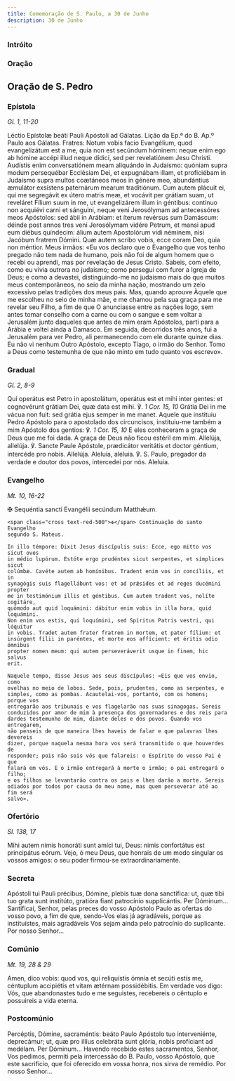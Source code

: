 ```yaml
---
title: Comemoração de S. Paulo, a 30 de Junho
description: 30 de Junho
---
```


### Intróito


<LinkCard href="/missal/santos/01-25#intróito" title="Conversão de S. Paulo" />

### Oração

<LinkCard href="/missal/santos/01-25#oração" title="Conversão de S. Paulo" />

## Oração de S. Pedro

<LinkCard
  href="/missal/santos/02-22#oração"
  title="Cadeira de S. Pedro em Roma"
/>

### Epístola

<em>Gl. 1, 11-20</em>

<div class="side-by-side not-content">
  <span>Léctio Epístolæ beáti Pauli Apóstoli ad Gálatas.</span>
  <span>Lição da Ep.ª do B. Ap.º Paulo aos Gálatas.</span>
  <span>
    Fratres: Notum vobis facio Evangélium, quod evangelizátum est a me, quia non
    est secúndum hóminem: neque enim ego ab hómine accépi illud neque dídici,
    sed per revelatiónem Jesu Christi. Audístis enim conversatiónem meam
    aliquándo in Judaísmo: quóniam supra modum persequébar Ecclésiam Dei, et
    expugnábam illam, et proficiébam in Judaísmo supra multos coætáneos meos in
    génere meo, abundántius æmulátor exsístens paternárum mearum traditiónum.
    Cum autem plácuit ei, qui me segregávit ex útero matris meæ, et vocávit per
    grátiam suam, ut reveláret Fílium suum in me, ut evangelizárem illum in
    géntibus: contínuo non acquiévi carni et sánguini, neque veni Jerosólymam ad
    antecessóres meos Apóstolos: sed ábii in Arábiam: et íterum revérsus sum
    Damáscum: déinde post annos tres veni Jerosólymam vidére Petrum, et mansi
    apud eum diébus quíndecim: álium autem Apostolórum vidi néminem, nisi
    Jacóbum fratrem Dómini. Quæ autem scribo vobis, ecce coram Deo, quia non
    méntior. Meus irmãos: «Eu vos declaro que o Evangelho que vos tenho pregado
    não tem nada de humano, pois não foi de algum homem que o recebi ou aprendi,
    mas por revelação de Jesus Cristo. Sabeis, com efeito, como eu vivia outrora
    no judaísmo; como persegui com furor a Igreja de Deus; e como a devastei,
    distinguindo-me no judaísmo mais do que muitos meus contemporâneos, no seio
    da minha nação, mostrando um zelo excessivo pelas tradições dos meus pais.
    Mas, quando aprouve Àquele que me escolheu no seio de minha mãe, e me chamou
    pela sua graça para me revelar seu Filho, a fim de que O anunciasse entre as
    nações logo, sem antes tomar conselho com a carne ou com o sangue e sem
    voltar a Jerusalém junto daqueles que antes de mim eram Apóstolos, parti
    para a Arábia e voltei ainda a Damasco. Em seguida, decorridos três anos,
    fui a Jerusalém para ver Pedro, ali permanecendo com ele durante quinze
    dias. Eu não vi nenhum Outro Apóstolo, excepto Tiago, o irmão do Senhor.
    Tomo a Deus como testemunha de que não minto em tudo quanto vos escrevo».
  </span>
</div>

### Gradual

<em>Gl. 2, 8-9</em>

<div class="side-by-side not-content">
  <span>
    Qui operátus est Petro in apostolátum, operátus est et mihi inter gentes: et
    cognovérunt grátiam Dei, quæ data est mihi. ℣. <em>1 Cor. 15, 10</em> Grátia
    Dei in me vácua non fuit: sed grátia ejus semper in me manet. Aquele que
    instituiu Pedro Apóstolo para o apostolado dos circuncisos, instituiu-me
    também a mim Apóstolo dos gentios: ℣. <em>1 Cor. 15, 10</em> E eles
    conheceram a graça de Deus que me foi dada. A graça de Deus não ficou
    estéril em mim. Allelúja, allelúja. ℣. Sancte Paule Apóstole, prædicátor
    veritátis et doctor géntium, intercéde pro nobis. Allelúja. Aleluia,
    aleluia. ℣. S. Paulo, pregador da verdade e doutor dos povos, intercedei por
    nós. Aleluia.
  </span>
</div>

### Evangelho

<em>Mt. 10, 16-22</em>

<div class="side-by-side not-content">
    <span class="cross text-red-500">✠</span> Sequéntia sancti Evangélii
    secúndum Matthǽum.
 
    <span class="cross text-red-500">✠</span> Continuação do santo Evangelho
    segundo S. Mateus.
 
    In illo témpore: Dixit Jesus discípulis suis: Ecce, ego mitto vos sicut oves
    in médio lupórum. Estóte ergo prudéntes sicut serpentes, et símplices sicut
    colúmbæ. Cavéte autem ab homínibus. Tradent enim vos in concíliis, et in
    synagógis suis flagellábunt vos: et ad prǽsides et ad reges ducémini propter
    me in testimónium illis et géntibus. Cum autem tradent vos, nolíte cogitáre,
    quómodo aut quid loquámini: dábitur enim vobis in illa hora, quid loquámini.
    Non enim vos estis, qui loquímini, sed Spíritus Patris vestri, qui lóquitur
    in vobis. Tradet autem frater fratrem in mortem, et pater fílium: et
    insúrgent fílii in paréntes, et morte eos affícient: et éritis odio ómnibus
    propter nomen meum: qui autem perseveráverit usque in finem, hic salvus
    erit.
 
    Naquele tempo, disse Jesus aos seus discípulos: «Eis que vos envio, como
    ovelhas no meio de lobos. Sede, pois, prudentes, como as serpentes, e
    simples, como as pombas. Acautelai-vos, portanto, com os homens; porque vos
    entregarão aos tribunais e vos flagelarão nas suas sinagogas. Sereis
    conduzidos por amor de mim à presença dos governadores e dos reis para
    dardes testemunho de mim, diante deles e dos povos. Quando vos entregarem,
    não penseis de que maneira lhes haveis de falar e que palavras lhes devereis
    dizer, porque naquela mesma hora vos será transmitido o que houverdes de
    responder; pois não sois vós que falareis: o Espírito do vosso Pai é que
    falará em vós. E o irmão entregará à morte o irmão; o pai entregará o filho;
    e os filhos se levantarão contra os pais e lhes darão a morte. Sereis
    odiados por todos por causa do meu nome, mas quem perseverar até ao fim será
    salvo».
  </span>
</div>

### Ofertório

<em>Sl. 138, 17</em>

<div class="side-by-side not-content">
  <span>
    Mihi autem nimis honoráti sunt amíci tui, Deus: nimis confortátus est
    principátus eórum. Vejo, ó meu Deus, que honrais de um modo singular os
    vossos amigos: o seu poder firmou-se extraordinariamente.
  </span>
</div>

### Secreta

<div class="side-by-side not-content">
  <span>
    Apóstoli tui Pauli précibus, Dómine, plebis tuæ dona sanctífica: ut, quæ
    tibi tuo grata sunt institúto, gratióra fiant patrocínio supplicántis. Per
    Dóminum... Santificai, Senhor, pelas preces do vosso Apóstolo Paulo as
    ofertas do vosso povo, a fim de que, sendo-Vos elas já agradáveis, porque as
    instituístes, mais agradáveis Vos sejam ainda pelo patrocínio do suplicante.
    Por nosso Senhor...
  </span>
</div>

### Comúnio

<em>Mt. 19, 28 & 29</em>

<div class="side-by-side not-content">
  <span>
    Amen, dico vobis: quod vos, qui reliquístis ómnia et secúti estis me,
    céntuplum accipiétis et vitam ætérnam possidébitis. Em verdade vos digo:
    Vós, que abandonastes tudo e me seguistes, recebereis o cêntuplo e
    possuireis a vida eterna.
  </span>
</div>

### Postcomúnio

<div class="side-by-side not-content">
  <span>
    Percéptis, Dómine, sacraméntis: beáto Paulo Apóstolo tuo interveniénte,
    deprecámur; ut, quæ pro illíus celebráta sunt glória, nobis profíciant ad
    medélam. Per Dóminum... Havendo recebido estes sacramentos, Senhor, Vos
    pedimos, permiti pela intercessão do B. Paulo, vosso Apóstolo, que este
    sacrifício, que foi oferecido em vossa honra, nos sirva de remédio. Por
    nosso Senhor...
  </span>
</div>

